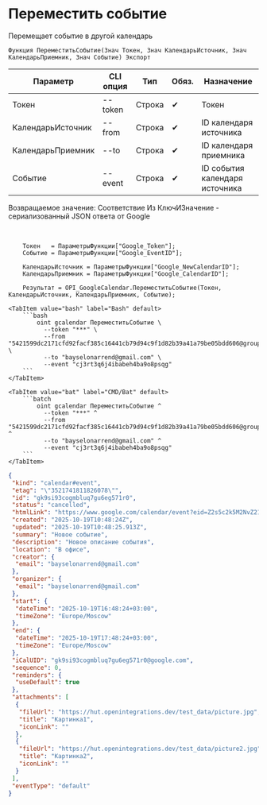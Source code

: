 ﻿---
sidebar_position: 5
description: Переместить событие и другие функции для работы с Google Calendar в Открытом пакете интеграций - бесплатной open-source библиотеке интеграций для 1С:Предприятие 8, OneScript и CLI
keywords: [1C, 1С, 1С:Предприятие, 1С:Предприятие 8.3, API, Интеграция, Сервисы, Обмен, OneScript, CLI, Google Calendar]
---


# Переместить событие
 Перемещает событие в другой календарь



`Функция ПереместитьСобытие(Знач Токен, Знач КалендарьИсточник, Знач КалендарьПриемник, Знач Событие) Экспорт`

  | Параметр | CLI опция | Тип | Обяз. | Назначение |
  |-|-|-|-|-|
  | Токен | --token | Строка | &#x2714; | Токен |
  | КалендарьИсточник | --from | Строка | &#x2714; | ID календаря источника |
  | КалендарьПриемник | --to | Строка | &#x2714; | ID календаря приемника |
  | Событие | --event | Строка | &#x2714; | ID события календаря источника |

  
  Возвращаемое значение:   Соответствие Из КлючИЗначение - сериализованный JSON ответа от Google

<br/>



```bsl title="Пример использования для 1С:Предприятие/OneScript"
    Токен   = ПараметрыФункции["Google_Token"];
    Событие = ПараметрыФункции["Google_EventID"];

    КалендарьИсточник = ПараметрыФункции["Google_NewCalendarID"];
    КалендарьПриемник = ПараметрыФункции["Google_CalendarID"];

    Результат = OPI_GoogleCalendar.ПереместитьСобытие(Токен, КалендарьИсточник, КалендарьПриемник, Событие);
```
    

 <Tabs>
  
    <TabItem value="bash" label="Bash" default>
        ```bash
            oint gcalendar ПереместитьСобытие \
              --token "***" \
              --from "5421599dc2171cfd92facf385c16441cb79d94c9f1d82b39a41a79be05bdd606@group.calendar.google.com" \
              --to "bayselonarrend@gmail.com" \
              --event "cj3rt3q6j4ibabeh4ba9o8psqg"
        ```
    </TabItem>
  
    <TabItem value="bat" label="CMD/Bat" default>
        ```batch
            oint gcalendar ПереместитьСобытие ^
              --token "***" ^
              --from "5421599dc2171cfd92facf385c16441cb79d94c9f1d82b39a41a79be05bdd606@group.calendar.google.com" ^
              --to "bayselonarrend@gmail.com" ^
              --event "cj3rt3q6j4ibabeh4ba9o8psqg"
        ```
    </TabItem>
</Tabs>


```json title="Результат"
{
 "kind": "calendar#event",
 "etag": "\"3521741811826078\"",
 "id": "gk9si93cogmbluq7gu6eg571r0",
 "status": "cancelled",
 "htmlLink": "https://www.google.com/calendar/event?eid=Z2s5c2k5M2NvZ21ibHVxN2d1NmVnNTcxcjAgOTRiZmNhN2FkZTYzMmE2MzAyYmU0NWIzNjU5ZGVlZDg0MTU4MGU4NDc4MTI1NDlmMGVmZmU2ZjQ4YzJmMGE0NEBn",
 "created": "2025-10-19T10:48:24Z",
 "updated": "2025-10-19T10:48:25.913Z",
 "summary": "Новое событие",
 "description": "Новое описание события",
 "location": "В офисе",
 "creator": {
  "email": "bayselonarrend@gmail.com"
 },
 "organizer": {
  "email": "bayselonarrend@gmail.com"
 },
 "start": {
  "dateTime": "2025-10-19T16:48:24+03:00",
  "timeZone": "Europe/Moscow"
 },
 "end": {
  "dateTime": "2025-10-19T17:48:24+03:00",
  "timeZone": "Europe/Moscow"
 },
 "iCalUID": "gk9si93cogmbluq7gu6eg571r0@google.com",
 "sequence": 0,
 "reminders": {
  "useDefault": true
 },
 "attachments": [
  {
   "fileUrl": "https://hut.openintegrations.dev/test_data/picture.jpg",
   "title": "Картинка1",
   "iconLink": ""
  },
  {
   "fileUrl": "https://hut.openintegrations.dev/test_data/picture2.jpg",
   "title": "Картинка2",
   "iconLink": ""
  }
 ],
 "eventType": "default"
}
```
